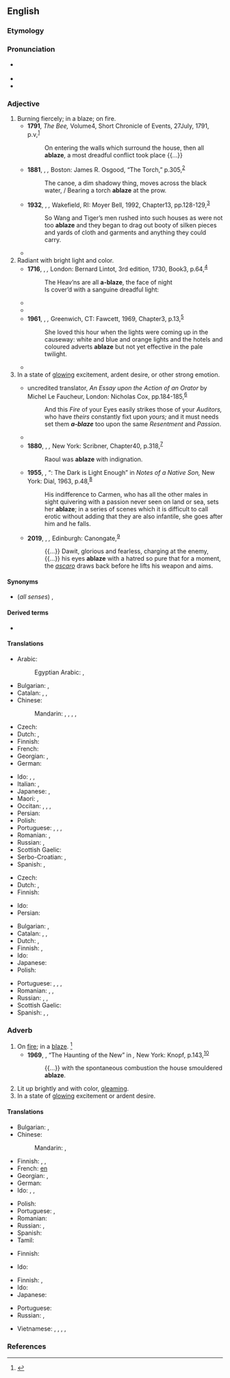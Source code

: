 ==English==

===Etymology===
{{prefix|en|a|blaze|t1=on, in|t2=flame}}

===Pronunciation===
* {{a|US}} {{IPA|en|/əˈbleɪz/}}
* {{rhymes|en|eɪz|s=2}}
* {{audio|en|en-us-ablaze.ogg|Audio (US)}}

===Adjective===
{{en-adj}}

# Burning fiercely; in a blaze; on fire. {{defdate|18th century.}}
#* '''1791''', ''The Bee,'' Volume{{nbsp}}4, Short Chronicle of Events, 27{{nbsp}}July, 1791, p.{{nbsp}}v,<sup>[https://babel.hathitrust.org/cgi/pt?id=nyp.33433081754180&view=1up&seq=355&skin=2021&q1=ablaze]</sup>
#*: On entering the walls which surround the house, then all '''ablaze''', a most dreadful conflict took place {{...}}
#* '''1881''', {{w|Walt Whitman}}, ''{{w|Leaves of Grass}},'' Boston: James R. Osgood, “The Torch,” p.{{nbsp}}305,<sup>[https://archive.org/details/leavesofgrasswhi00whitrich/page/305/mode/1up?q=ablaze]</sup>
#*: The canoe, a dim shadowy thing, moves across the black water, / Bearing a torch '''ablaze''' at the prow.
#* '''1932''', {{w|Pearl S. Buck}}, ''{{w|Sons (novel)|Sons}},'' Wakefield, RI: Moyer Bell, 1992, Chapter{{nbsp}}13, pp.{{nbsp}}128-129,<sup>[https://archive.org/details/sons00buck/page/129/mode/1up?q=ablaze]</sup>
#*: So Wang and Tiger’s men rushed into such houses as were not too '''ablaze''' and they began to drag out booty of silken pieces and yards of cloth and garments and anything they could carry.
#* {{quote-journal|en
|date=October 23, 2011
|author=Phil McNulty
|title=Man Utd 1 - 6 Man City
|work=BBC Sport
|url=http://news.bbc.co.uk/sport2/hi/football/15325536.stm
|page=
|passage=Mario Balotelli, in the headlines for accidentally setting his house '''ablaze''' with fireworks, put City on their way with goals either side of the interval as United struggled to contain the array of attacking talent in front of them.}}
# Radiant with bright light and color. {{defdate|18th century.}}
#* '''1716''', {{w|John Gay}}, ''{{w|Trivia (poem)|Trivia}},'' London: Bernard Lintot, 3rd edition, 1730, Book{{nbsp}}3, p.{{nbsp}}64,<sup>[https://archive.org/details/triviaorartwalk00gaygoog/page/n67/mode/1up?q=%22a+blaze%22]</sup>
#*: The Heav’ns are all '''a-blaze''', the face of night
#*: Is cover’d with a sanguine dreadful light:
#* {{quote-book|en|passage=All '''ablaze''' with crimson and gold.|author={{w|Henry Wadsworth Longfellow}}|year=1872|title=Christus: A Mystery}}
#* {{quote-book|en|year=1923|author={{w|P. G. Wodehouse}}|title={{w|Leave It to Psmith}}|chapter=I| passage=The day being June the thirtieth, which is the very high-tide time of summer flowers, the immediate neighbourhood of the castle was '''ablaze''' with roses, pinks, pansies, carnations, hollyhocks, columbines, larkspurs, London pride, Canterbury bells, and a multitude of other choice blooms.}}
#* '''1961''', {{w|Cyprian Ekwensi}}, ''{{w|Jagua Nana}},'' Greenwich, CT: Fawcett, 1969, Chapter{{nbsp}}3, p.{{nbsp}}13,<sup>[https://archive.org/details/jaguanananovelby0000unse/page/13/mode/1up?q=ablaze]</sup>
#*: She loved this hour when the lights were coming up in the causeway: white and blue and orange lights and the hotels and coloured adverts '''ablaze''' but not yet effective in the pale twilight.
#* {{quote-journal|en|date=2021 July 28|author=Paul Bigland|title=Calder line captures picturesque Pennines|journal=RAIL|issue=936|page=69|text=Autumn is a lovely time to visit as the tree cover near the line is '''ablaze''' with colour.}}
# In a state of [[glowing]] excitement, ardent desire, or other strong emotion. {{defdate|17th century.}}
#* {{circa|1680}} uncredited translator, ''An Essay upon the Action of an Orator'' by Michel Le Faucheur, London: Nicholas Cox, pp.{{nbsp}}184-185,<sup>[http://name.umdl.umich.edu/B25742.0001.001]</sup>
#*: And this ''Fire'' of your Eyes easily strikes those of your ''Auditors,'' who have ''theirs'' constantly fixt upon ''yours;'' and it must needs set them '''''a-blaze''''' too upon the same ''Resentment'' and ''Passion''.
#* {{quote-book|en|passage=The young Cambridge democrats were all '''ablaze''' to assist Torrijos.|author={{w|Thomas Carlyle}}|title=The Life of John Sterling|year=1851}}
#* '''1880''', {{w|George Washington Cable}}, ''{{w|The Grandissimes}},'' New York: Scribner, Chapter{{nbsp}}40, p.{{nbsp}}318,<sup>[https://archive.org/details/grandissimesstor00cabliala/page/318/mode/1up?q=ablaze]</sup>
#*: Raoul was '''ablaze''' with indignation.
#* '''1955''', {{w|James Baldwin}}, “{{w|Carmen Jones}}: The Dark is Light Enough” in ''Notes of a Native Son,'' New York: Dial, 1963, p.{{nbsp}}48,<sup>[https://archive.org/details/notesofnativeson0000bald/page/48/mode/1up?q=ablaze]</sup>
#*: His indifference to Carmen, who has all the other males in sight quivering with a passion never seen on land or sea, sets her '''ablaze'''; in a series of scenes which it is difficult to call erotic without adding that they are also infantile, she goes after him and he falls.
#* '''2019''', {{w|Maaza Mengiste}}, ''{{w|The Shadow King (book)|The Shadow King}},'' Edinburgh: Canongate,<sup>[https://books.google.ca/books?id=_X-pDwAAQBAJ&newbks=1&newbks_redir=0&printsec=frontcover#v=onepage&q&f=false]</sup>
#*: {{...}} Dawit, glorious and fearless, charging at the enemy, {{...}} his eyes '''ablaze''' with a hatred so pure that for a moment, the ''[[ascaro]]'' draws back before he lifts his weapon and aims.

====Synonyms====
* (''all senses'') {{l|en|afire}}, {{l|en|aflame}}

====Derived terms====
* {{l|en|set the world ablaze}}

====Translations====
{{trans-top|on fire}}
* Arabic: {{t|ar|مُشْتَعِل|m}}
*: Egyptian Arabic: {{t|arz|والع|m|tr=wāleʕ|sc=Arab}}, {{t|arz|مشعلل|m|tr=mešaʕlel|sc=Arab}}
* Bulgarian: {{t+|bg|пламнал}}, {{t+|bg|лумнал}}
* Catalan: {{t+|ca|rogent}}, {{t+|ca|cremant}}, {{t+|ca|ardent}}
* Chinese:
*: Mandarin: {{t+|cmn|燃燒|sc=Hani}}, {{t+|cmn|燃烧|tr=ránshāo|sc=Hani}}, {{t+|cmn|起火|tr=qǐhuǒ|sc=Hani}}, {{t+|cmn|著火|sc=Hani}}, {{t+|cmn|着火|tr=zháohuǒ|sc=Hani}}
* Czech: {{t+|cs|hořící}}
* Dutch: {{t|nl|in lichterlaaie}}, {{t|nl|in vuur en vlam}}
* Finnish: {{t+|fi|palava}}
* French: {{t+|fr|embrasé}}
* Georgian: {{t|ka|ცეცხლწაკიდებული}}, {{t|ka|ალმოდებული}}
* German: {{t+|de|lodernd}}
{{trans-mid}}
* Ido: {{t+|io|brulanta}}, {{t+|io|flamoza}}, {{t+|io|fairoza}}
* Italian: {{t|it|in fiamme}}, {{t+|it|fiammeggiante}}
* Japanese: {{t+|ja|燃える|tr=moete iru|alt=燃えている}}, {{t+|ja|着火|tr=ちゃっか, chakka|sc=Jpan}}
* Maori: {{t|mi|pūkauri}}, {{t|mi|kongange}}
* Occitan: {{t|oc|a fòc}}, {{t|oc|a fuòc}}, {{t|oc|enflamat}}, {{t|oc|abrandat}}
* Persian: {{t|fa|شعله‌ور|tr=šo'levar|sc=fa-Arab}}
* Polish: {{t|pl|w ogniu}}
* Portuguese: {{t|pt|[[em]] [[chama]]s}}, {{t|pt|[[em]] [[brasa]]s}}, {{t+|pt|queimando}}, {{t+|pt|ardente}}
* Romanian: {{t|ro|în flăcări}}, {{t+|ro|aprins}}
* Russian: {{t+|ru|гореть|alt=горя́щий}} {{qualifier|on fire}}, {{t+|ru|сверкать|alt=сверка́ющий}} {{qualifier|gleaming}}
* Scottish Gaelic: {{t|gd|lasrach}}
* Serbo-Croatian: {{t|sh|goreći}}, {{t|sh|plamsajući}}
* Spanish: {{t+|es|ardiendo}}, {{t|es|en llamas}}
{{trans-bottom}}

{{trans-top|radiant with bright light and color}}
* Czech: {{t|cs|planoucí}}
* Dutch: {{t+|nl|stralend}}, {{t+|nl|flonkerend}}
* Finnish: {{t+|fi|hehkuva}}
{{trans-mid}}
* Ido: {{t+|io|brilanta}}
* Persian: {{t+|fa|فروزان|tr=fruzān|sc=fa-Arab}}
{{trans-bottom}}

{{trans-top|in a state of glowing excitement}}
* Bulgarian: {{t+|bg|възбуден}}, {{t+|bg|енергичен}}
* Catalan: {{t+|ca|rogent}}, {{t+|ca|cremant}}, {{t+|ca|ardent}}
* Dutch: {{t|nl|vol gloed}}, {{t+|nl|opgewonden}}
* Finnish: {{t+|fi|innokas}}, {{t+|fi|kiihkeä}}
* Ido: {{t+|io|flamoza}}
* Japanese: {{t+|ja|興奮|tr=kōfun shite iru|alt=興奮している}}
* Polish: {{t|pl|rozjarzony}}
{{trans-mid}}
* Portuguese: {{t+|pt|ardente}}, {{t+|pt|brilhante}}, {{t+|pt|radiante}}, {{t+|pt|resplandecente}}
* Romanian: {{t|ro|strălucind}}, {{t+|ro|scânteind}}, {{t+|ro|lucitor}}
* Russian: {{t+|ru|возбуждённый}}, {{t+|ru|пы́лкий}}, {{t+|ru|гореть|alt=горя́щий}}
* Scottish Gaelic: {{t|gd|lasrach}}
* Spanish: {{t|es|radiante}}, {{t+|es|ardiente}}, {{t+|es|resplandeciente}}
{{trans-bottom}}

===Adverb===
{{en-adv}}

# On [[fire]]; in a [[blaze]]. {{defdate|Early 19th century.}}<ref name=SOED>{{R:SOED5|page=5}}</ref>
#* '''1969''', {{w|Ray Bradbury}}, “The Haunting of the New” in ''{{w|I Sing the Body Electric! (short story collection)|I Sing the Body Electric!}},'' New York: Knopf, p.{{nbsp}}143,<sup>[https://archive.org/details/isingbodyelectri00rayb_1/page/143/mode/1up?q=ablaze]</sup>
#*: {{...}} with the spontaneous combustion the house smouldered '''ablaze'''.
# Lit up brightly and with color, [[gleam]]ing.
# In a state of [[glowing]] excitement or ardent desire.

====Translations====
{{trans-top|on fire}}
* Bulgarian: {{t+|bg|пламнал}}, {{t+|bg|лумнал}}
* Chinese:
*: Mandarin: {{t+|cmn|熾|sc=Hani}}, {{t+|cmn|炽|tr=chì|sc=Hani}}
* Finnish: {{t|fi|tulessa}}, {{t|fi|liekeissä}}, {{t|fi|ilmiliekeissä}}
* French: [[en]] {{t+|fr|flamme|alt=flammes}}
* Georgian: {{t|ka|ალში}}, {{t|ka|ცეცხლში}}
* German: {{t-check|de|[[in]] [[Flamme]]n}}
* Ido: {{t|io|flamoze}}, {{t|io|fairoze}}, {{t|io|brulante}}
{{trans-mid}}
* Polish: {{t|pl|w ogniu}}
* Portuguese: {{t+|pt|ardendo}}, {{t+|pt|queimando}}
* Romanian: {{t|ro|în flăcări}}
* Russian: {{t-check|ru|[[в]] [[огонь|огне́]]}} {{attention|ru|2=was "[[в]] [[огонь|огне]]" - assumed sum-of-parts; if an idiom, remove the wikilinks to the individual words. see [[User:Kephir/gadgets/xte#Translation_fixing]]}}, {{t+|ru|гореть|alt=горя́щий}}
* Spanish: {{t+|es|llama|alt=en llamas}}
* Tamil: {{t|ta|theeyil|sc=Taml}}
{{trans-bottom}}

{{trans-top|lit up brightly and with color}}
* Finnish: {{t|fi|[[kirkkaasti]] [[valaistu]]}}
{{trans-mid}}
* Ido: {{t+|io|brilante}}
{{trans-bottom}}

{{trans-top|glowing with excitement}}
* Finnish: {{t+|fi|innoissaan}}, {{t|fi|intoa täynnä}}
* Ido: {{t|io|flamoze}}
* Japanese: {{t+|ja|輝く|tr=かがやいている, kagayaite iru|alt=輝いている|sc=Jpan}}
{{trans-mid}}
* Portuguese: {{t+|pt|brilhando}}
* Russian: {{t-check|ru|[[в]] [[пыл|пылу́]]}} {{attention|ru|2=was "[[в]] [[пыл|пылу]]" - assumed sum-of-parts; if an idiom, remove the wikilinks to the individual words. see [[User:Kephir/gadgets/xte#Translation_fixing]]}}, {{t+|ru|пылать|alt=пыла́ющий}}
{{trans-bottom}}

{{checktrans-top}}
* Vietnamese: {{t-check|vi|rực cháy}}, {{t+check|vi|bốc cháy}}, {{t-check|vi|sáng chói lọi}}, {{t-check|vi|bừng bừng}}, {{t+check|vi|rừng rực}}
{{trans-mid}}
{{trans-bottom}}

===References===
<references/>

{{c|en|Fire}}